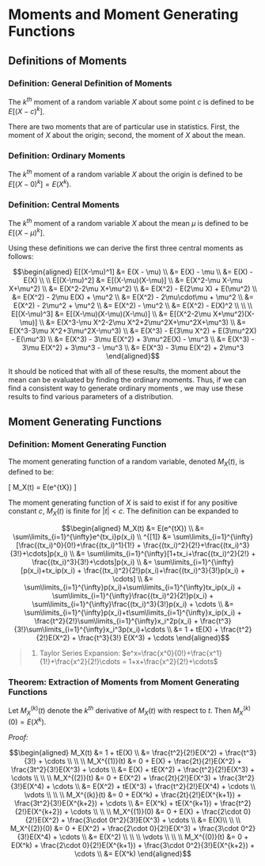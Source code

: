 # Moments and Moment Generating Functions

## Definitions of Moments

### Definition: General Definition of Moments

The $k^{th}$ moment of a random variable $X$ about some point $c$ is defined to be $E[(X-c)^k]$.

There are two moments that are of particular use in statistics.  First, the moment of $X$ about the origin; second, the moment of $X$ about the mean.

### Definition: Ordinary Moments

The $k^{th}$ moment of a random variable $X$ about the origin is defined to be $E[(X-0)^k] = E(X^k)$.


### Definition: Central Moments

The $k^{th}$ moment of a random variable $X$ about the mean $\mu$ is defined to be $E[(X-\mu)^k]$.

Using these definitions we can derive the first three central moments as follows:

$$\begin{aligned}
E[(X-\mu)^1]
	&= E(X - \mu) \\
	&= E(X) - \mu \\
	&= E(X) - E(X)
\\
\\
E[(X-\mu)^2]
	&= E[(X-\mu)(X-\mu)] \\
	&= E(X^2-\mu X-\mu X+\mu^2) \\
  &= E(X^2-2\mu X+\mu^2) \\
	&= E(X^2) - E(2\mu X) + E(\mu^2) \\
	&= E(X^2) - 2\mu E(X) + \mu^2 \\
  &= E(X^2) - 2\mu\cdot\mu + \mu^2 \\
	&= E(X^2) - 2\mu^2 + \mu^2 \\
  &= E(X^2) - \mu^2 \\
	&= E(X^2) - E(X)^2 \\
\\
\\
E[(X-\mu)^3]
	&= E[(X-\mu)(X-\mu)(X-\mu)] \\
	&= E[(X^2-2\mu X+\mu^2)(X-\mu)] \\
  &= E(X^3-\mu X^2-2\mu X^2+2\mu^2X+\mu^2X+\mu^3) \\
  &= E(X^3-3\mu X^2+3\mu^2X-\mu^3) \\
	&= E(X^3) - E(3\mu X^2) + E(3\mu^2X) - E(\mu^3) \\
  &= E(X^3) - 3\mu E(X^2) + 3\mu^2E(X) - \mu^3 \\
	&= E(X^3) - 3\mu E(X^2) + 3\mu^3 - \mu^3 \\
  &= E(X^3) - 3\mu E(X^2) + 2\mu^3
\end{aligned}$$

It should be noticed that with all of these results, the moment about the mean can be evaluated by finding the ordinary moments.  Thus, if we can find a consistent way to generate ordinary moments , we may use these results to find various parameters of a distribution.

## Moment Generating Functions

### Definition: Moment Generating Function {#moment-definition-mgf}

The moment generating function of a random variable, denoted $M_X(t)$, is defined to be:

\[ M_X(t) = E(e^{tX}) \]

The moment generating function of $X$ is said to exist if for any positive constant $c,\ M_X(t)$ is finite for $|t|<c$.  The definition can be expanded to

$$\begin{aligned}
M_X(t)
	&= E(e^{tX}) \\
	&= \sum\limits_{i=1}^{\infty}e^{tx_i}p(x_i)  \\
^{[1]}  &= \sum\limits_{i=1}^{\infty}[\frac{(tx_i)^0}{0!}+\frac{(tx_i)^1}{1!}
		+ \frac{(tx_i)^2}{2!}+\frac{(tx_i)^3}{3!}+\cdots]p(x_i) \\
  &= \sum\limits_{i=1}^{\infty}[1+tx_i+\frac{(tx_i)^2}{2!}
		+ \frac{(tx_i)^3}{3!}+\cdots]p(x_i) \\
  &= \sum\limits_{i=1}^{\infty}[p(x_i)+tx_ip(x_i)
		+ \frac{(tx_i)^2}{2!}p(x_i)+\frac{(tx_i)^3}{3!}p(x_i) + \cdots] \\
  &= \sum\limits_{i=1}^{\infty}p(x_i)+\sum\limits_{i=1}^{\infty}tx_ip(x_i)
		+ \sum\limits_{i=1}^{\infty}\frac{(tx_i)^2}{2!}p(x_i)
		+ \sum\limits_{i=1}^{\infty}\frac{(tx_i)^3}{3!}p(x_i) + \cdots \\
  &= \sum\limits_{i=1}^{\infty}p(x_i)+t\sum\limits_{i=1}^{\infty}x_ip(x_i)
		+ \frac{t^2}{2!}\sum\limits_{i=1}^{\infty}x_i^2p(x_i)
		+ \frac{t^3}{3!}\sum\limits_{i=1}^{\infty}x_i^3p(x_i)+\cdots \\
  &= 1 + tE(X) + \frac{t^2}{2!}E(X^2) + \frac{t^3}{3!} E(X^3) + \cdots
\end{aligned}$$
	
> 1. Taylor Series Expansion: 
		$e^x=\frac{x^0}{0!}+\frac{x^1}{1!}+\frac{x^2}{2!}\cdots
		= 1+x+\frac{x^2}{2!}+\cdots$


### Theorem: Extraction of Moments from Moment Generating Functions

Let $M_X^{(k)}(t)$ denote the $k^{th}$ derivative of $M_X(t)$ with respect to $t$. Then $M_X^{(k)}(0)=E(X^k)$.

_Proof:_

$$\begin{aligned} 
M_X(t)
	&= 1 + tE(X) \\
	&= \frac{t^2}{2!}E(X^2) + \frac{t^3}{3!} + \cdots \\
\\
\\
M_X^{(1)}(t)
	&= 0 + E(X) + \frac{2t}{2!}E(X^2) + \frac{3t^2}{3!}E(X^3) + \cdots \\
  &= E(X) + tE(X^2) + \frac{t^2}{2!}E(X^3) + \cdots \\
\\
\\
M_X^{(2)}(t)
	&= 0 + E(X^2) + \frac{2t}{2!}E(X^3) + \frac{3t^2}{3!}E(X^4) + \cdots \\
  &= E(X^2) + tE(X^3) + \frac{t^2}{2!}E(X^4) + \cdots \\
\vdots \\
\\
\\
M_X^{(k)}(t)
	&= 0 + E(X^k) + \frac{2t}{2!}E(X^{k+1}) + \frac{3t^2}{3!}E(X^{k+2}) + \cdots \\
  &= E(X^k) + tE(X^{k+1}) + \frac{t^2}{2!}E(X^{k+2}) + \cdots \\
\\
\\
M_X^{(1)}(0)
	&= 0 + E(X) + \frac{2\cdot 0}{2!}E(X^2) + \frac{3\cdot 0t^2}{3!}E(X^3) + \cdots \\
	&= E(X)\\
\\
\\
M_X^{(2)}(0)
	&= 0 + E(X^2) + \frac{2\cdot 0}{2!}E(X^3) + \frac{3\cdot 0^2}{3!}E(X^4) + \cdots \\
	&= E(X^2) \\
\\
\\
\vdots \\
\\
\\
M_X^{(0)}(t)
	&= 0 + E(X^k) + \frac{2\cdot 0}{2!}E(X^{k+1}) + \frac{3\cdot 0^2}{3!}E(X^{k+2}) + \cdots \\
	&= E(X^k)
\end{aligned}$$
